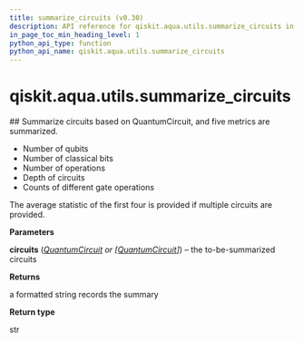 ```yaml
---
title: summarize_circuits (v0.30)
description: API reference for qiskit.aqua.utils.summarize_circuits in qiskit v0.30
in_page_toc_min_heading_level: 1
python_api_type: function
python_api_name: qiskit.aqua.utils.summarize_circuits
---
```


<span id="qiskit-aqua-utils-summarize-circuits" />

# qiskit.aqua.utils.summarize\_circuits

<Function id="qiskit.aqua.utils.summarize_circuits" isDedicatedPage={true} github="https://github.com/qiskit-community/qiskit-aqua/tree/stable/0.9/qiskit/aqua/utils/circuit_utils.py" signature="summarize_circuits(circuits)">
  ## Summarize circuits based on QuantumCircuit, and five metrics are summarized.

  *   Number of qubits
  *   Number of classical bits
  *   Number of operations
  *   Depth of circuits
  *   Counts of different gate operations

  The average statistic of the first four is provided if multiple circuits are provided.

  **Parameters**

  **circuits** ([*QuantumCircuit*](qiskit.circuit.QuantumCircuit "qiskit.circuit.QuantumCircuit") *or \[*[*QuantumCircuit*](qiskit.circuit.QuantumCircuit "qiskit.circuit.QuantumCircuit")*]*) – the to-be-summarized circuits

  **Returns**

  a formatted string records the summary

  **Return type**

  str
</Function>

